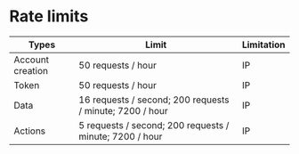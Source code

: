 # Rate limits
 
| Types            | Limit                              | Limitation |
| ---------------- | ---------------------------------- | ---------- |
| Account creation | 50 requests / hour                  | IP         |
| Token            | 50 requests / hour                  | IP         |
| Data             | 16 requests / second; 200 requests / minute; 7200 / hour | IP         |
| Actions          | 5 requests / second; 200 requests / minute;  7200 / hour  | IP         |

   